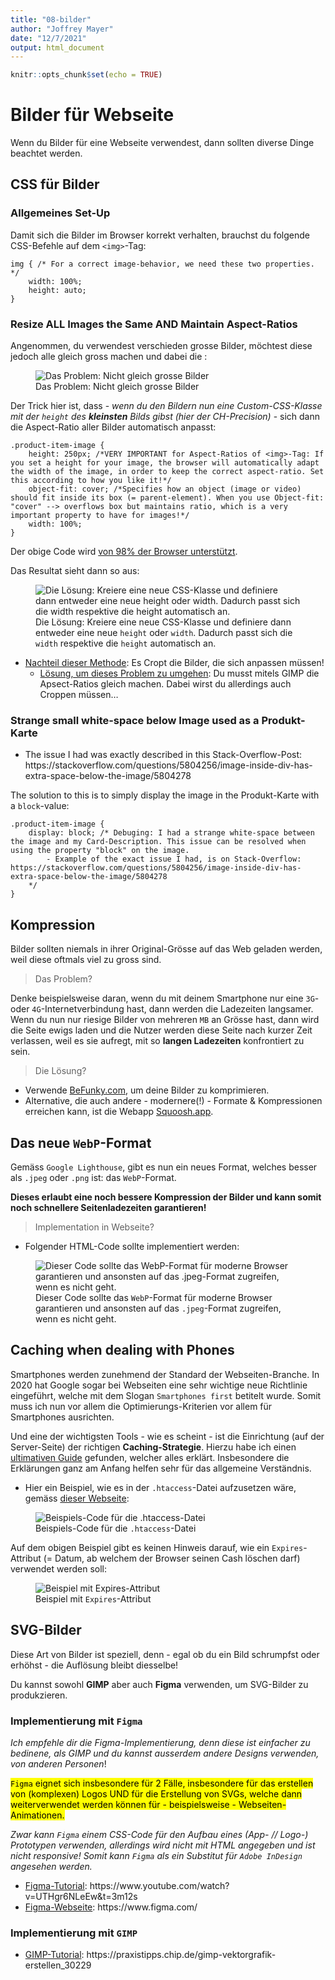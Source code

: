 ```yaml
---
title: "08-bilder"
author: "Joffrey Mayer"
date: "12/7/2021"
output: html_document
---
```


```r
knitr::opts_chunk$set(echo = TRUE)
```

# Bilder für Webseite

Wenn du Bilder für eine Webseite verwendest, dann sollten diverse Dinge beachtet werden.

## CSS für Bilder

### Allgemeines Set-Up

Damit sich die Bilder im Browser korrekt verhalten, brauchst du folgende CSS-Befehle auf dem `<img>`-Tag:

```
img { /* For a correct image-behavior, we need these two properties. */
    width: 100%;
    height: auto;
}
```

### Resize ALL Images the Same AND Maintain Aspect-Ratios

Angenommen, du verwendest verschieden grosse Bilder, möchtest diese jedoch alle gleich gross machen und dabei die :

![Das Problem: Nicht gleich grosse Bilder](./bilder/bild-optimierung/wrong-ar.png)

Der Trick hier ist, dass - _wenn du den Bildern nun eine Custom-CSS-Klasse mit der `height` des **kleinsten** Bilds gibst (hier der CH-Precision)_ - sich dann die Aspect-Ratio aller Bilder automatisch anpasst:

```
.product-item-image {
    height: 250px; /*VERY IMPORTANT for Aspect-Ratios of <img>-Tag: If you set a height for your image, the browser will automatically adapt the width of the image, in order to keep the correct aspect-ratio. Set this according to how you like it!*/
    object-fit: cover; /*Specifies how an object (image or video) should fit inside its box (= parent-element). When you use Object-fit: "cover" --> overflows box but maintains ratio, which is a very important property to have for images!*/
    width: 100%;
}
```

Der obige Code wird [von 98% der Browser unterstützt](https://caniuse.com/?search=object-fit%3A%20cover).

Das Resultat sieht dann so aus:

![Die Lösung: Kreiere eine neue CSS-Klasse und definiere dann entweder eine neue `height` oder `width`. Dadurch passt sich die `width` respektive die `height` automatisch an.](./bilder/bild-optimierung/correct-ar.png)

- <u>Nachteil dieser Methode</u>: Es Cropt die Bilder, die sich anpassen müssen! 
  - <u>Lösung, um dieses Problem zu umgehen</u>: Du musst mitels GIMP die Apsect-Ratios gleich machen. Dabei wirst du allerdings auch Croppen müssen...
  
### Strange small white-space below Image used as a Produkt-Karte

- The issue I had was exactly described in this Stack-Overflow-Post: https://stackoverflow.com/questions/5804256/image-inside-div-has-extra-space-below-the-image/5804278

The solution to this is to simply display the image in the Produkt-Karte with a `block`-value:

```
.product-item-image {
    display: block; /* Debuging: I had a strange white-space between the image and my Card-Description. This issue can be resolved when using the property "block" on the image.
        - Example of the exact issue I had, is on Stack-Overflow: https://stackoverflow.com/questions/5804256/image-inside-div-has-extra-space-below-the-image/5804278
    */
}
```


## Kompression

Bilder sollten niemals in ihrer Original-Grösse auf das Web geladen werden, weil diese oftmals viel zu gross sind. 

> Das Problem? 

Denke beispielsweise daran, wenn du mit deinem Smartphone nur eine `3G`- oder `4G`-Internetverbindung hast, dann werden die Ladezeiten langsamer. Wenn du nun nur riesige Bilder von mehreren `MB` an Grösse hast, dann wird die Seite ewigs laden und die Nutzer werden diese Seite nach kurzer Zeit verlassen, weil es sie aufregt, mit so **langen Ladezeiten** konfrontiert zu sein.

> Die Lösung?

- Verwende [BeFunky.com](https://www.befunky.com/), um deine Bilder zu komprimieren.
- Alternative, die auch andere - modernere(!) - Formate & Kompressionen erreichen kann, ist die Webapp [Squoosh.app](https://squoosh.app/).

## Das neue `WebP`-Format

Gemäss `Google Lighthouse`, gibt es nun ein neues Format, welches besser als `.jpeg` oder `.png` ist: das `WebP`-Format. 

**Dieses erlaubt eine noch bessere Kompression der Bilder und kann somit noch schnellere Seitenladezeiten garantieren!**

> Implementation in Webseite?

- Folgender HTML-Code sollte implementiert werden:

![Dieser Code sollte das `WebP`-Format für moderne Browser garantieren und ansonsten auf das `.jpeg`-Format zugreifen, wenn es nicht geht.](./bilder/bild-optimierung/html-code-webp.png)

## Caching when dealing with Phones

Smartphones werden zunehmend der Standard der Webseiten-Branche. In 2020 hat Google sogar bei Webseiten eine sehr wichtige neue Richtlinie eingeführt, welche mit dem Slogan `Smartphones first` betitelt wurde. Somit muss ich nun vor allem die Optimierungs-Kriterien vor allem für Smartphones ausrichten. 

Und eine der wichtigsten Tools - wie es scheint - ist die Einrichtung (auf der Server-Seite) der richtigen **Caching-Strategie**. Hierzu habe ich einen [ultimativen Guide](https://imagekit.io/blog/ultimate-guide-to-http-caching-for-static-assets/) gefunden, welcher alles erklärt. Insbesondere die Erklärungen ganz am Anfang helfen sehr für das allgemeine Verständnis.

- Hier ein Beispiel, wie es in der `.htaccess`-Datei aufzusetzen wäre, gemäss [dieser Webseite](https://www.df.eu/blog/http-cache-control-browser-caching-steuern-mit-htaccess/):

![Beispiels-Code für die `.htaccess`-Datei](./bilder/bild-optimierung/example-htaccess-caching.png)

Auf dem obigen Beispiel gibt es keinen Hinweis darauf, wie ein `Expires`-Attribut (= Datum, ab welchem der Browser seinen Cash löschen darf) verwendet werden soll:

![Beispiel mit `Expires`-Attribut](./bilder/bild-optimierung/example-caching.png)

## SVG-Bilder

Diese Art von Bilder ist speziell, denn - egal ob du ein Bild schrumpfst oder erhöhst - die Auflösung bleibt diesselbe! 

Du kannst sowohl **GIMP** aber auch **Figma** verwenden, um SVG-Bilder zu produkzieren.

### Implementierung mit `Figma`

*Ich empfehle dir die Figma-Implementierung, denn diese ist einfacher zu bedinene, als GIMP und du kannst ausserdem andere Designs verwenden, von anderen Personen*!

<mark>`Figma` eignet sich insbesondere für 2 Fälle, insbesondere für das erstellen von (komplexen) Logos UND für die Erstellung von SVGs, welche dann weiterverwendet werden können für - beispielsweise - Webseiten-Animationen.</mark>

*Zwar kann `Figma` einem CSS-Code für den Aufbau eines (App- // Logo-) Prototypen verwenden, allerdings wird nicht mit HTML angegeben und ist nicht responsive! Somit kann `Figma` als ein Substitut für `Adobe InDesign` angesehen werden.* 

- <u>Figma-Tutorial</u>: https://www.youtube.com/watch?v=UTHgr6NLeEw&t=3m12s
- <u>Figma-Webseite</u>: https://www.figma.com/

### Implementierung mit `GIMP`

- <u>GIMP-Tutorial</u>: https://praxistipps.chip.de/gimp-vektorgrafik-erstellen_30229
